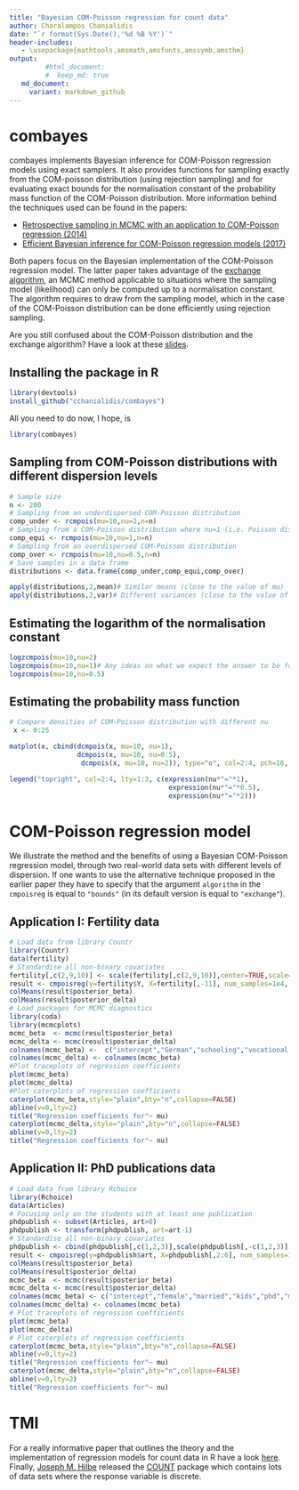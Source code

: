 ```yaml
---
title: "Bayesian COM-Poisson regression for count data"
author: Charalampos Chanialidis
date: "`r format(Sys.Date(),'%d %B %Y')`"
header-includes:
   - \usepackage{mathtools,amsmath,amsfonts,amssymb,amsthm}
output: 
         #html_document:
         #  keep_md: true
   md_document:
     variant: markdown_github
---
```



combayes
========

combayes implements Bayesian inference for COM-Poisson regression models using exact samplers. It also provides functions for sampling exactly from the COM-poisson distribution (using rejection sampling) and for evaluating exact bounds for the normalisation constant of the probability mass function of the COM-Poisson distribution. More information behind the techniques used can be found in the papers:

* [Retrospective sampling in MCMC with an application to COM-Poisson regression (2014)](http://www.maths.gla.ac.uk/~cchanialidis/Slides_and_Papers/cmpstat.pdf)
* [Efficient Bayesian inference for COM-Poisson regression models (2017)](https://link.springer.com/article/10.1007/s11222-017-9750-x)

Both papers focus on the Bayesian implementation of the COM-Poisson regression model. The latter paper takes advantage of the [exchange algorithm](https://dslpitt.org/uai/papers/06/p359-murray.pdf), an MCMC method applicable to situations where the sampling model (likelihood) can only be computed up to a normalisation constant. The algorithm requires to draw from the sampling model, which in the case of the COM-Poisson distribution can be done efficiently using rejection sampling. 

<!-- COM-Poisson distribution -->
<!-- ------------------------ -->
<!-- The COM-Poisson distribution is a two-parameter generalisation of the Poisson distribution that allows for different levels of dispersion. The discrete random variable $Y$ is said to be COM-Poisson($\mu,\nu$) distributed if its probability mass function is -->
<!-- $$P(Y=y|\mu, \nu)=\left(\frac{\mu^y}{y!}\right)^\nu\frac{1}{Z(\mu, \nu)} \quad y=0, 1, 2, \ldots$$ -->
<!-- with  $Z(\mu, \nu)=\displaystyle \sum_{j=0}^{\infty}\left(\frac{\mu^j}{j!}\right)^\nu$ for $\mu >0$ and $\nu \ge 0$. -->

<!--  The parameter $\nu$ governs the amount of dispersion: the Poisson distribution is recovered when $\nu=1$, while overdispersion corresponds to $\nu < 1$ and underdispersion to $\nu > 1$.  The normalisation constant $Z(\mu, \nu)$ does not have a closed form (for $\nu\neq 1$) and has to be approximated, but can be lower and upper bounded. -->

<!-- The  mode of the COM-Poisson distribution is $\lfloor{\mu} \rfloor$ whereas the mean and variance of the distribution can be approximated by -->
<!-- $$\mathbb{E}[Y]\approx \mu + \frac{1}{2\nu}-\frac{1}{2}, \quad  \quad \quad  \mathbb{V}[Y]\approx \frac{\mu}{\nu}.$$ -->
<!-- Thus $\mu$ closely approximates the mean, unless $\mu$ or $\nu$ (or both) are small. -->


Are you still confused about the COM-Poisson distribution and the exchange algorithm? Have a look at these [slides](https://cchanial.shinyapps.io/intro_to_compoisson/).



Installing the package in R
-----------------------------
```r
library(devtools)
install_github("cchanialidis/combayes")
```

All you need to do now, I hope, is
```r
library(combayes)
```


Sampling from COM-Poisson distributions with different dispersion levels
---------------------
```r
# Sample size
n <- 200 
# Sampling from an underdispersed COM-Poisson distribution
comp_under <- rcmpois(mu=10,nu=2,n=n)
# Sampling from a COM-Poisson distribution where nu=1 (i.e. Poisson distribution)
comp_equi <- rcmpois(mu=10,nu=1,n=n)
# Sampling from an overdispersed COM-Poisson distribution
comp_over <- rcmpois(mu=10,nu=0.5,n=n)
# Save samples in a data frame
distributions <- data.frame(comp_under,comp_equi,comp_over)
```

```r
apply(distributions,2,mean)# Similar means (close to the value of mu)
apply(distributions,2,var)# Different variances (close to the value of mu/nu)
```

Estimating the logarithm of the normalisation constant 
----------------
```r
logzcmpois(mu=10,nu=2)
logzcmpois(mu=10,nu=1)# Any ideas on what we expect the answer to be for nu=1?
logzcmpois(mu=10,nu=0.5)
```

Estimating the probability mass function 
-----------------------
```r
# Compare densities of COM-Poisson distribution with different nu
 x <- 0:25

matplot(x, cbind(dcmpois(x, mu=10, nu=1),
                 dcmpois(x, mu=10, nu=0.5),
                  dcmpois(x, mu=10, nu=2)), type="o", col=2:4, pch=16, ylab="Probability mass function") 

legend("topright", col=2:4, lty=1:3, c(expression(nu*"="*1),
                                        expression(nu*"="*0.5),
                                        expression(nu*"="*2)))
```


COM-Poisson regression model
===============================

<!-- We consider the following COM-Poisson regression model: -->
<!-- $$ -->
<!--  \begin{align*} -->
<!--  P(Y_i=y_i|\mu_i, \nu_i)&=\left(\frac{\mu_i^{y_i}}{y_{i}!}\right)^{\nu_i}\frac{1}{Z(\mu_i, \nu_i)},&&\\ -->
<!--  \log{\mu_i}&= \hspace{0.3cm} \boldsymbol{x}_i^\intercal\boldsymbol{\beta} \Rightarrow&&  \mathbb{E}[Y_i]\approx  \exp{\{\boldsymbol{x}_i^\intercal\boldsymbol{\beta}\}},\\ -->
<!--  \log{\nu_i}&= -\boldsymbol{x}_i^\intercal\boldsymbol{\delta} \Rightarrow&&  \mathbb{V}[Y_i]\approx   \exp{\{ \boldsymbol{x}_i^\intercal\boldsymbol{\beta}+\boldsymbol{x}_i^\intercal\boldsymbol{\delta}\}}, -->
<!--   \end{align*} -->
<!-- $$ -->
<!-- where $Y$ is the dependent random variable being modelled, while $\boldsymbol{\beta}$ and $\boldsymbol{\delta}$ are the regression coefficients for the centering link function and the shape link function. Larger values of $\boldsymbol{\beta}$ and $\boldsymbol{\delta}$ can be translated to higher mean and higher variance for the response variable. As previously mentioned, the approximations on the mean and variance in are accurate when  $\mu$ and $\nu$ are not small (e.g. extreme overdispersion). -->



We illustrate the method and the benefits of using a Bayesian COM-Poisson regression model, through two real-world data sets with different levels of dispersion. If one wants to use the alternative technique proposed in the earlier paper they have to specify that the argument `algorithm` in the `cmpoisreg` is equal to `"bounds"` (in its default version is equal to `"exchange"`).
  


Application I: Fertility data
-----------------

```r
# Load data from library Countr
library(Countr)
data(fertility)
# Standardise all non-binary covariates
fertility[,c(2,9,10)] <- scale(fertility[,c(2,9,10)],center=TRUE,scale=TRUE)
result <- cmpoisreg(y=fertility$Y, X=fertility[,-11], num_samples=1e4, burnin=1e3)
colMeans(result$posterior_beta)
colMeans(result$posterior_delta)
# Load packages for MCMC diagnostics
library(coda)
library(mcmcplots)
mcmc_beta  <- mcmc(result$posterior_beta)
mcmc_delta <- mcmc(result$posterior_delta)
colnames(mcmc_beta) <-  c("intercept","German","schooling","vocational education","University","Catholic","Protestant","Muslim","rural","age","age at marriage")
colnames(mcmc_delta) <- colnames(mcmc_beta)
#Plot traceplots of regression coefficients
plot(mcmc_beta)
plot(mcmc_delta)
#Plot caterplots of regression coefficients
caterplot(mcmc_beta,style="plain",bty="n",collapse=FALSE)
abline(v=0,lty=2)
title("Regression coefficients for"~ mu)
caterplot(mcmc_delta,style="plain",bty="n",collapse=FALSE)
abline(v=0,lty=2)
title("Regression coefficients for"~ nu)
```

Application II: PhD publications data 
----------------

```r
# Load data from library Rchoice
library(Rchoice)
data(Articles)
# Focusing only on the students with at least one publication
phdpublish <- subset(Articles, art>0)
phdpublish <- transform(phdpublish, art=art-1)
# Standardise all non-binary covariates
phdpublish <- cbind(phdpublish[,c(1,2,3)],scale(phdpublish[,-c(1,2,3)],center=TRUE,scale=TRUE))
result <- cmpoisreg(y=phdpublish$art, X=phdpublish[,2:6], num_samples=1e4, burnin=1e3,prior_var_beta=diag(6),prior_var_delta=diag(6))
colMeans(result$posterior_beta)
colMeans(result$posterior_delta)
mcmc_beta  <- mcmc(result$posterior_beta)
mcmc_delta <- mcmc(result$posterior_delta)
colnames(mcmc_beta) <- c("intercept","female","married","kids","phd","mentor")
colnames(mcmc_delta) <- colnames(mcmc_beta)
# Plot traceplots of regression coefficients
plot(mcmc_beta)
plot(mcmc_delta)
# Plot caterplots of regression coefficients
caterplot(mcmc_beta,style="plain",bty="n",collapse=FALSE)
abline(v=0,lty=2)
title("Regression coefficients for"~ mu)
caterplot(mcmc_delta,style="plain",bty="n",collapse=FALSE)
abline(v=0,lty=2)
title("Regression coefficients for"~ nu)
```


TMI
======================

For a really informative paper that outlines the theory and the implementation of regression models for count data in R have a look [here](http://ftp.uni-bayreuth.de/math/statlib/R/CRAN/doc/vignettes/pscl/countreg.pdf). Finally, [Joseph M. Hilbe](https://en.wikipedia.org/wiki/Joseph_Hilbe) released the [COUNT](https://cran.r-project.org/web/packages/COUNT/index.html) package which contains lots of data sets where the response variable is discrete.

